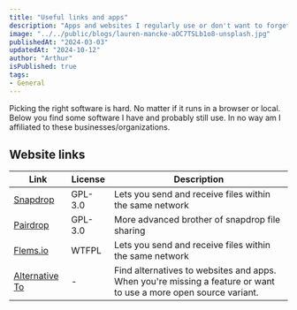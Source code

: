 ```yaml
---
title: "Useful links and apps"
description: "Apps and websites I regularly use or don't want to forget about."
image: "../../public/blogs/lauren-mancke-aOC7TSLb1o8-unsplash.jpg"
publishedAt: "2024-03-03"
updatedAt: "2024-10-12"
author: "Arthur"
isPublished: true
tags:
- General
---
```



Picking the right software is hard. No matter if it runs in a browser or local.
Below you find some software I have and probably still use. 
In no way am I affiliated to these businesses/organizations.

## Website links


 Link                    | License | Description  | 
| ----------------------- | ---------- | ------------ |
| [Snapdrop](https://snapdrop.net/) | GPL-3.0  | Lets you send and receive files within the same network  |
| [Pairdrop](https://pairdrop.net/) | GPL-3.0  | More advanced brother of snapdrop file sharing  |
| [Flems.io](https://flems.io) | WTFPL  | Lets you send and receive files within the same network  |
| [Alternative To](https://falternativeto.net) | -  | Find alternatives to websites and apps. When you're missing a feature or want to use a more open source variant.  |

